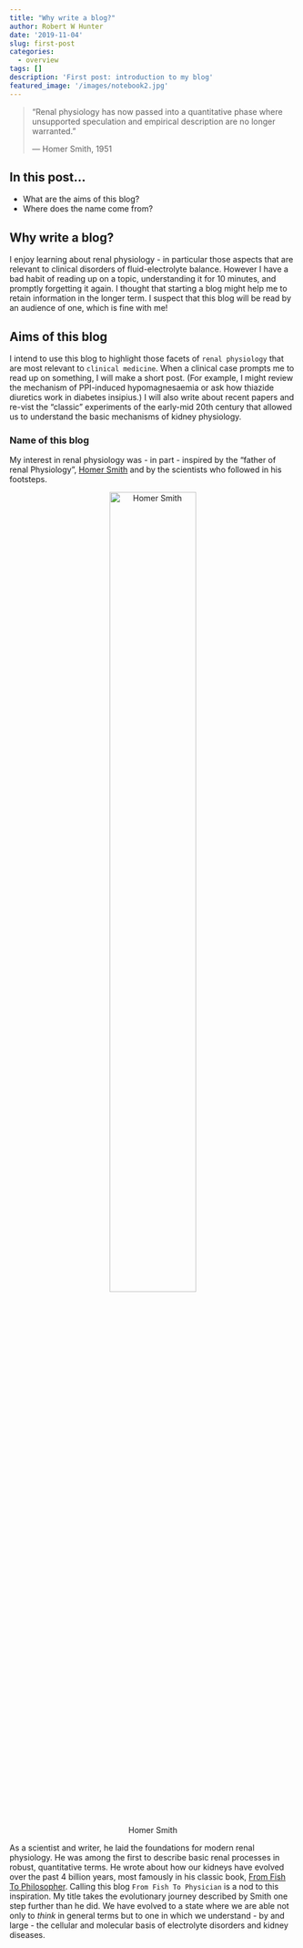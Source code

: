 ```yaml
---
title: "Why write a blog?"
author: Robert W Hunter
date: '2019-11-04'
slug: first-post
categories:
  - overview
tags: []
description: 'First post: introduction to my blog'
featured_image: '/images/notebook2.jpg'
---
```


> "Renal physiology has now passed into a quantitative phase where unsupported speculation and empirical description are no longer warranted."
>
> --- Homer Smith, 1951

## In this post...

- What are the aims of this blog?  
- Where does the name come from?  


## Why write a blog?

I enjoy learning about renal physiology -  in particular those aspects that are relevant to clinical disorders of fluid-electrolyte balance.  However I have a bad habit of reading up on a topic, understanding it for 10 minutes, and promptly forgetting it again.  I thought that starting a blog might help me to retain information in the longer term.  I suspect that this blog will be read by an audience of one, which is fine with me!  


## Aims of this blog

I intend to use this blog to highlight those facets of `renal physiology` that are most relevant to `clinical medicine`.  When a clinical case prompts me to read up on something, I will make a short post.  (For example, I might review the mechanism of PPI-induced hypomagnesaemia or ask how thiazide diuretics work in diabetes insipius.)  I will also write about recent papers and re-vist the "classic" experiments of the early-mid 20th century that allowed us to understand the basic mechanisms of kidney physiology.  

<!-- ## What do kidneys do? -->

<!-- The kidneys are often thought of as fancy "filters": cleaning the blood to remove toxins and waste.  In so doing, they determine the composition of the body fluids.  The have therefore been called the ["master chemists"](https://onlinelibrary.wiley.com/doi/full/10.1002/ar.a.20017) of the body.   -->

<!-- This is an incredibly complicated job; many inter-related variables must be carefully regulated in order to keep the composition of our body-fluids in balance.  Minute by minute, the kidneys fine-tune their output of water, salts, acids and metabolic waste products; they respond promptly to threats such as changes in diet, vomiting and diarrhoea.  They also play a vital role in controlling other body functions, participating in the control of blood pressure, red blood cell production, bone health and the defence against infection.    -->

<!-- Despite this enormous complexity, we understand - by and large - how the kidneys accomplish all of this.  For that we can thank the many anatomists, physiologists, pharmacologists and physicians who have - over centuries - built a solid foundation in our basic understanding of how kidneys work.   -->


<!-- ## Why write about kidneys? -->

<!-- Many physicians are drawn to careers in renal medicine - and scientists to careers in renal physiology - by an admiration for the sheer elegance of renal physiology.  Homer Smith - whom I shall mention again below - was a master at expressing his such admiration.  And for a succinct expression of why the kidneys we should awestruck by the work of the kidneys, one can do no better than Joel Topf's essay on ["atomic balancing machines"](http://pbfluids.com/2012/03/what-i-love-about-nephrology-and-the-kidneys/).  Without attempting to match either of these great writers, I shall begin this blog by explaining three reasons why I find the kidneys so intriguing.     -->

<!-- First, we can `see` how they work.  Unlike those organs that are made up of a homogenous cell mass -- I'm looking at you liver -- we can infer the function of a kidney from its micro-anatomical structure.  We can [literally see](https://www.ncbi.nlm.nih.gov/pubmed/25738253) how the blood is filtered in the glomeruli and how the filtrate might be subsequently modified in the renal tubules.  In later blog-posts I will consider the contribution from pioneering anatomists and comparative anatomists (Malpighi, Bowman, Bellini, Henle) and look at the contemporary imaging techniques that allow us to visualise kidney functions in detail.   -->

<!-- Second, we can `measure` how they work.  The basic physiological processes of kidney function - glomerular filtration and tubular transport - can be experimentally quantified.  This might seem like a moot point, but in fact is of enormous importance to all of us.  Patients with kidney disease (and their doctors) can form a firm grasp of how well or how poorly their kidneys are functioning - and the rate at which this is changing.  Scientists can interrogate kidney functions using robust, quantitative experiments.    -->

<!-- Third, we can `describe` how they work.  Despite their sophisticated function, kidneys operate as machines following a set of very simple rules.  These rules have evolved to provide ingenious solutions to the problems that we face from day to day.  For example, one rule is "filter everything then reabsorb selectively".  Kidneys work by blindly filtering most small molecules from the blood and *then* selectively re-claiming what the body needs to keep from this filtrate.  This is a fantastic way of ensuring that the body can get rid of small water-soluble toxins for which we don't possess specific transporters (because we might not have encountered these toxins in our evolutionary history).  We can ingest many man-made drugs without fear of toxicity because our kidneys will be able to excrete them and their metabolites.  Again - I will discuss this in more detail (as well as the other basic "rules" governing kidney function such as glomerulotubular balance and tubulaoglomerular feedback) in later posts.   -->


<!-- ## From Fish To Physician -->

<!-- I have thought about writing a blog for some years - but was always put off by the fear of having nothing of note to say and daunted by the many other excellent bloggers and writers who seem to have nephrology well-and-truly covered.  On the other hand I have been encouraged by reading blogs written by people who are truly passionate about their work - and I suspect that for many people the fun is had in the *writing*; who cares if anybody else ever reads it!  So I thought I would give it a go... -->

### Name of this blog

My interest in renal physiology was - in part - inspired by the "father of renal Physiology", [Homer Smith](http://www.nasonline.org/publications/biographical-memoirs/memoir-pdfs/smith-homer.pdf) and by the scientists who followed in his footsteps.  

<center>
![Homer Smith](/images/homer.jpg){width=60%}
</center>

As a scientist and writer, he laid the foundations for modern renal physiology.  He was among the first to describe basic renal processes in robust, quantitative terms.  He wrote about how our kidneys have evolved over the past 4 billion years, most famously in his classic book, [From Fish To Philosopher](https://openlibrary.org/books/OL13506034M/From_fish_to_philosopher).  Calling this blog `From Fish To Physician` is a nod to this inspiration.  My title takes the evolutionary journey described by Smith one step further than he did.  We have evolved to a state where we are able not only to *think* in general terms but to one in which we understand - by and large - the cellular and molecular basis of electrolyte disorders and kidney diseases.  